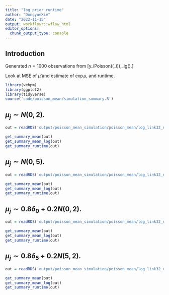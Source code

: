 ```yaml
---
title: "log prior runtime"
author: "DongyueXie"
date: "2022-11-15"
output: workflowr::wflow_html
editor_options:
  chunk_output_type: console
---
```


## Introduction

Generated $n=1000$ observations from \[y_i\sim Poisson(\exp(\mu_i)),\mu_i\sim g(\cdot).\]

Look at MSE of $\hat\mu$ and estimate of $\exp\mu$, and runtime.

```r
library(vebpm)
library(ggplot2)
library(tidyverse)
source('code/poisson_mean/simulation_summary.R')
```

## $\mu_j \sim N(0,2)$.

```r
out = readRDS('output/poisson_mean_simulation/poisson_mean/log_link32_n_1000_priormean_0_priorvar1_2_priorw_0.rds')
```

```r
get_summary_mean(out)
get_summary_mean_log(out)
get_summary_runtime(out)
```

## $\mu_j \sim N(0,5)$.

```r
out = readRDS('output/poisson_mean_simulation/poisson_mean/log_link32_n_1000_priormean_5_priorvar1_2_priorw_0.rds')
```

```r
get_summary_mean(out)
get_summary_mean_log(out)
get_summary_runtime(out)
```

## $\mu_j \sim 0.8\delta_0 + 0.2N(0,2)$.

```r
out = readRDS('output/poisson_mean_simulation/poisson_mean/log_link32_n_1000_priormean_0_priorvar1_2_priorw_8.rds')
```

```r
get_summary_mean(out)
get_summary_mean_log(out)
get_summary_runtime(out)
```

## $\mu_j \sim 0.8\delta_5 + 0.2N(5,2)$.

```r
out = readRDS('output/poisson_mean_simulation/poisson_mean/log_link32_n_1000_priormean_5_priorvar1_2_priorw_8.rds')
```

```r
get_summary_mean(out)
get_summary_mean_log(out)
get_summary_runtime(out)
```
